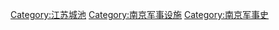 [[Category:江苏城池|Category:江苏城池]]
[[Category:南京军事设施|Category:南京军事设施]]
[[Category:南京军事史|Category:南京军事史]]